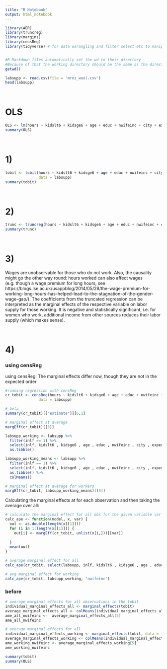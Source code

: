 ```yaml
---
title: "R Notebook"
output: html_notebook
---
```


```r
library(AER)
library(truncreg)
library(margins)
library(censReg)
library(tidyverse) # for data warangling and filter select etc to manipulate dataset (In this script we only use filter, however the tidyverse is a great package to handle data) 


#R Markdown files automatically set the wd to their directory
#Because of that the working directory should be the same as the directory of this file 
getwd() 

labsupp <- read.csv(file = 'mroz_wool.csv')
head(labsupp)
```

&nbsp;  

# OLS
```r
OLS <- lm(hours ~ kidslt6 + kidsge6 + age + educ + nwifeinc + city + exper + expersq, data = labsupp)
summary(OLS)
```

&nbsp;  

# 1)
```r
tobit <- tobit(hours ~ kidslt6 + kidsge6 + age + educ + nwifeinc + city + exper + expersq,
               data = labsupp)
summary(tobit)
```

&nbsp;  

# 2)
```r
trunc <- truncreg(hours ~ kidslt6 + kidsge6 + age + educ + nwifeinc + city + exper + expersq, data = labsupp)
summary(trunc)

```
&nbsp;  

# 3)
Wages are unobservable for those who do not work. Also, the causality might go the other way round: hours worked can also affect wages (e.g. though a wage premium for long hours, see https://blogs.lse.ac.uk/usappblog/2014/05/28/the-wage-premium-for-working-long-hours-has-helped-lead-to-the-stagnation-of-the-gender-wage-gap/).
The coefficients from the truncated regression can be interpreted as the marginal effects of the respective variable on labor supply for those working. It is negative and statistically significant, i.e. for women who work, additional income from other sources reduces their labor supply (which makes sense). 

&nbsp;  

# 4)
### using censReg
using censReg: The marginal effects differ now, though they are not in the expected order 
```r

#running regression with censReg
cr_tobit <- censReg(hours ~ kidslt6 + kidsge6 + age + educ + nwifeinc + city + exper + expersq,
               data = labsupp)

# beta
summary(cr_tobit)[["estimate"]][6,1]

# marginal effect at average 
margEff(cr_tobit)[[5]]

labsupp_working <- labsupp %>% 
  filter(inlf == 1) %>% 
  select(inlf, kidslt6 , kidsge6 , age , educ , nwifeinc , city , exper , expersq) %>% 
  as.tibble()

labsupp_working_means <- labsupp %>% 
  filter(inlf == 1) %>% 
  select(inlf, kidslt6 , kidsge6 , age , educ , nwifeinc , city , exper , expersq) %>% 
  as.tibble() %>% 
  colMeans()

# marginal effect at average for workers
margEff(cr_tobit, labsupp_working_means)[[5]]

```

Calculating the marginal effects at for each observation and then taking the average over all:
```r

# calculate the marginal effect for all obs for the given variable var from the model model with data x and subsequently take the average over all 
calc_ape <- function(model, x, var) {
  out <- as.double(length(x[[1]]))
  for (i in 1:length(x[[1]])) {
    out[i] <- margEff(cr_tobit, unlist(x[i,]))[[var]]
    
  }
  mean(out)
}

# average marginal effect for all
calc_ape(cr_tobit, select(labsupp, inlf, kidslt6 , kidsge6 , age , educ , nwifeinc , city , exper , expersq), "nwifeinc")

# avg marginal effect for working
calc_ape(cr_tobit, labsupp_working, "nwifeinc")

```
### before

```r
# average marginal effects for all observations in the tobit 
individual_marginal_effects_all <- marginal_effects(tobit)
average_marginal_effects_all <- colMeans(individual_marginal_effects_all)
ame_all_nwifeinc <-  average_marginal_effects_all[5]
ame_all_nwifeinc

# average marginal effects for all
individual_marginal_effects_working <- marginal_effects(tobit, data = labsupp[labsupp$inlf == 1,])
average_marginal_effects_working <- colMeans(individual_marginal_effects_working)
ame_working_nwifeinc <- average_marginal_effects_working[5]
ame_working_nwifeinc
```

```r
summary(tobit)
summary(OLS)
```
